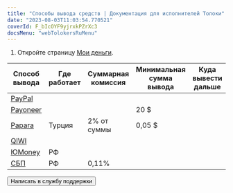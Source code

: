 ```yaml
---
title: "Способы вывода средств | Документация для исполнителей Толоки"
date: "2023-08-03T11:03:54.770521"
coverId: F_bIcOYF9yjrxkPZrXc3
docsMenu: "webTolokersRuMenu"
---
```



<RuPayAboutContent1/>

1. Откройте страницу [Мои деньги](https://toloka.yandex.ru/profile/money).

<RuPayAboutContent2/>

Способ вывода | Где работает | Суммарная комиссия | Минимальная сумма вывода | Куда вывести дальше
----- | ----- | ----- | ----- | -----
[PayPal](../paypal) | <RuPayAboutTable1/>| <RuPayAboutTable2/>| <RuPayAboutTable3/>| <RuPayAboutTable4/>
[Payoneer](../payoneer) | <RuPayAboutTable5/>| <RuPayAboutTable6/>| 20 $ | <RuPayAboutTable7/>
[Papara](../papara) | Турция| 2% от суммы| 0,05 $ | <RuPayAboutTable30/>
[QIWI](../qiwi-wallet) | <RuPayAboutTable8/>| <RuPayAboutTable9/>| <RuPayAboutTable10/>| <RuPayAboutTable11/>
[ЮMoney](../yoomoney) | РФ | <RuPayAboutTable20/>| <RuPayAboutTable21/>| <RuPayAboutTable22/>
[СБП](../sbp) | РФ | 0,11% | <RuPayAboutTable23/>| <RuPayAboutTable24/>

<RuPayAboutContent3/>

<Button view="defaultInverse" size="l" type="link" url="../../troubleshooting/troubleshooting#money_withdrawal">Написать в службу поддержки</Button>
